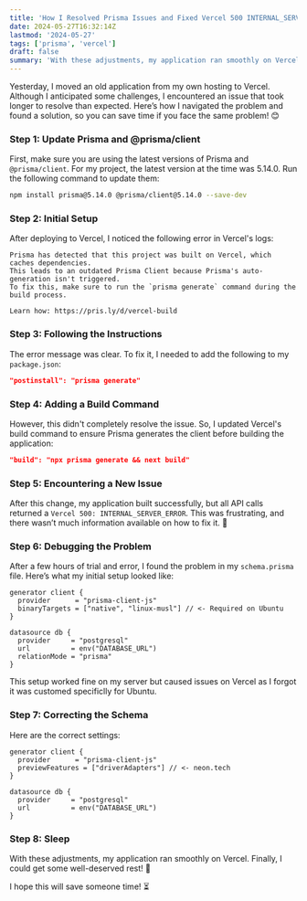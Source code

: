 ```yaml
---
title: 'How I Resolved Prisma Issues and Fixed Vercel 500 INTERNAL_SERVER_ERROR 🚀'
date: 2024-05-27T16:32:14Z
lastmod: '2024-05-27'
tags: ['prisma', 'vercel']
draft: false
summary: 'With these adjustments, my application ran smoothly on Vercel. Finally, I could get some well-deserved rest! 🎉'
---
```


Yesterday, I moved an old application from my own hosting to Vercel. Although I anticipated some challenges, I encountered an issue that took longer to resolve than expected. Here’s how I navigated the problem and found a solution, so you can save time if you face the same problem! 😊

### Step 1: Update Prisma and @prisma/client

First, make sure you are using the latest versions of Prisma and `@prisma/client`. For my project, the latest version at the time was 5.14.0. Run the following command to update them:

```bash
npm install prisma@5.14.0 @prisma/client@5.14.0 --save-dev
```

### Step 2: Initial Setup

After deploying to Vercel, I noticed the following error in Vercel's logs:

```
Prisma has detected that this project was built on Vercel, which caches dependencies.
This leads to an outdated Prisma Client because Prisma's auto-generation isn't triggered.
To fix this, make sure to run the `prisma generate` command during the build process.

Learn how: https://pris.ly/d/vercel-build
```

### Step 3: Following the Instructions

The error message was clear. To fix it, I needed to add the following to my `package.json`:

```json
"postinstall": "prisma generate"
```

### Step 4: Adding a Build Command

However, this didn't completely resolve the issue. So, I updated Vercel's build command to ensure Prisma generates the client before building the application:

```json
"build": "npx prisma generate && next build"
```

### Step 5: Encountering a New Issue

After this change, my application built successfully, but all API calls returned a `Vercel 500: INTERNAL_SERVER_ERROR`. This was frustrating, and there wasn’t much information available on how to fix it. 😤

### Step 6: Debugging the Problem

After a few hours of trial and error, I found the problem in my `schema.prisma` file. Here’s what my initial setup looked like:

```prisma
generator client {
  provider      = "prisma-client-js"
  binaryTargets = ["native", "linux-musl"] // <- Required on Ubuntu
}

datasource db {
  provider     = "postgresql"
  url          = env("DATABASE_URL")
  relationMode = "prisma"
}
```

This setup worked fine on my server but caused issues on Vercel as I forgot it was customed specificlly for Ubuntu.

### Step 7: Correcting the Schema

Here are the correct settings:

```prisma
generator client {
  provider      = "prisma-client-js"
  previewFeatures = ["driverAdapters"] // <- neon.tech
}

datasource db {
  provider     = "postgresql"
  url          = env("DATABASE_URL")
}
```

### Step 8: Sleep

With these adjustments, my application ran smoothly on Vercel. Finally, I could get some well-deserved rest! 🎉

I hope this will save someone time! ⏳

